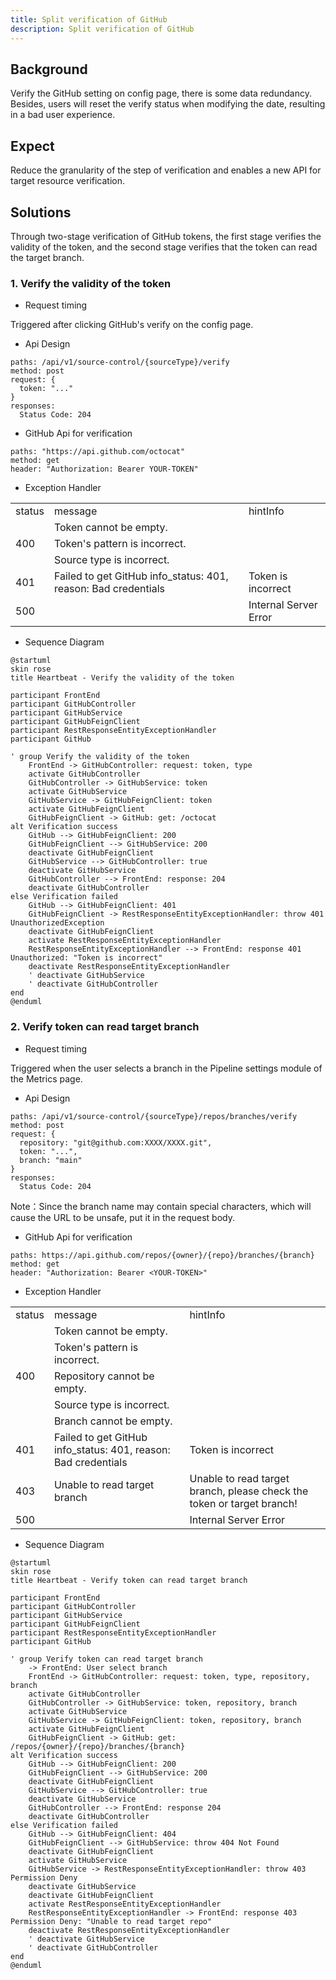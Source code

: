 ```yaml
---
title: Split verification of GitHub
description: Split verification of GitHub
---
```


## Background

Verify the GitHub setting on config page, there is some data redundancy. Besides, users will reset the verify status when modifying the date, resulting in a bad user experience.

## Expect

Reduce the granularity of the step of verification and enables a new API for target resource verification.

## Solutions

Through two-stage verification of GitHub tokens, the first stage verifies the validity of the token, and the second stage verifies that the token can read the target branch.

### 1. Verify the validity of the token

- Request timing

Triggered after clicking GitHub's verify on the config page.

- Api Design
```
paths: /api/v1/source-control/{sourceType}/verify
method: post
request: {
  token: "..."
}
responses:
  Status Code: 204
```
- GitHub Api for verification
```
paths: "https://api.github.com/octocat"
method: get
header: "Authorization: Bearer YOUR-TOKEN"
```
- Exception Handler
<table>
  <tr>
    <td>status</td>
    <td>message</td>
    <td>hintInfo</td>
  </tr>
  <tr>
    <td rowspan="3">400</td>
    <td>Token cannot be empty.</td>
    <td rowspan="3"></td>
  </tr>
  <tr>
    <td>Token's pattern is incorrect.</td>
  </tr>
  <tr>
    <td>Source type is incorrect.</td>
  </tr>
  <tr>
    <td>401</td>
    <td>Failed to get GitHub info_status: 401, reason: Bad credentials</td>
    <td>Token is incorrect</td>
  </tr>
  <tr>
    <td>500</td>
    <td></td>
    <td>Internal Server Error</td>
  </tr>
</table>

- Sequence Diagram
```plantuml
@startuml
skin rose
title Heartbeat - Verify the validity of the token

participant FrontEnd
participant GitHubController
participant GitHubService
participant GitHubFeignClient
participant RestResponseEntityExceptionHandler
participant GitHub

' group Verify the validity of the token
    FrontEnd -> GitHubController: request: token, type
    activate GitHubController
    GitHubController -> GitHubService: token
    activate GitHubService
    GitHubService -> GitHubFeignClient: token
    activate GitHubFeignClient
    GitHubFeignClient -> GitHub: get: /octocat
alt Verification success
    GitHub --> GitHubFeignClient: 200
    GitHubFeignClient --> GitHubService: 200
    deactivate GitHubFeignClient
    GitHubService --> GitHubController: true
    deactivate GitHubService
    GitHubController --> FrontEnd: response: 204
    deactivate GitHubController
else Verification failed
    GitHub --> GitHubFeignClient: 401
    GitHubFeignClient -> RestResponseEntityExceptionHandler: throw 401 UnauthorizedException
    deactivate GitHubFeignClient
    activate RestResponseEntityExceptionHandler
    RestResponseEntityExceptionHandler --> FrontEnd: response 401 Unauthorized: "Token is incorrect"
    deactivate RestResponseEntityExceptionHandler
    ' deactivate GitHubService
    ' deactivate GitHubController
end
@enduml
```

### 2. Verify token can read target branch
- Request timing

Triggered when the user selects a branch in the Pipeline settings module of the Metrics page.

- Api Design

```
paths: /api/v1/source-control/{sourceType}/repos/branches/verify
method: post
request: {
  repository: "git@github.com:XXXX/XXXX.git",
  token: "...",
  branch: "main"
}
responses:
  Status Code: 204
```

Note：Since the branch name may contain special characters, which will cause the URL to be unsafe, put it in the request body.

- GitHub Api for verification

```
paths: https://api.github.com/repos/{owner}/{repo}/branches/{branch}
method: get
header: "Authorization: Bearer <YOUR-TOKEN>"
```
- Exception Handler
<table>
  <tr>
    <td>status</td>
    <td>message</td>
    <td>hintInfo</td>
  </tr>
  <tr>
    <td rowspan="5">400</td>
    <td>Token cannot be empty.</td>
    <td rowspan="5"></td>
  </tr>
  <tr>
    <td>Token's pattern is incorrect.</td>
  </tr>
  <tr>
    <td>Repository cannot be empty.</td>
  </tr>
  <tr>
    <td>Source type is incorrect.</td>
  </tr>
  <tr>
    <td>Branch cannot be empty.</td>
  </tr>
  <tr>
    <td>401</td>
    <td>Failed to get GitHub info_status: 401, reason: Bad credentials</td>
    <td>Token is incorrect</td>
  </tr>
  <tr>
    <td>403</td>
    <td>Unable to read target branch</td>
    <td>Unable to read target branch, please check the token or target branch!</td>
  </tr>
  <tr>
    <td>500</td>
    <td></td>
    <td>Internal Server Error</td>
  </tr>
</table>

- Sequence Diagram
```plantuml
@startuml
skin rose
title Heartbeat - Verify token can read target branch

participant FrontEnd
participant GitHubController
participant GitHubService
participant GitHubFeignClient
participant RestResponseEntityExceptionHandler
participant GitHub

' group Verify token can read target branch
    -> FrontEnd: User select branch
    FrontEnd -> GitHubController: request: token, type, repository, branch
    activate GitHubController
    GitHubController -> GitHubService: token, repository, branch
    activate GitHubService
    GitHubService -> GitHubFeignClient: token, repository, branch
    activate GitHubFeignClient
    GitHubFeignClient -> GitHub: get: /repos/{owner}/{repo}/branches/{branch}
alt Verification success
    GitHub --> GitHubFeignClient: 200
    GitHubFeignClient --> GitHubService: 200
    deactivate GitHubFeignClient
    GitHubService --> GitHubController: true
    deactivate GitHubService
    GitHubController --> FrontEnd: response 204
    deactivate GitHubController
else Verification failed
    GitHub --> GitHubFeignClient: 404
    GitHubFeignClient --> GitHubService: throw 404 Not Found
    deactivate GitHubFeignClient
    activate GitHubService
    GitHubService -> RestResponseEntityExceptionHandler: throw 403 Permission Deny
    deactivate GitHubService
    deactivate GitHubFeignClient
    activate RestResponseEntityExceptionHandler
    RestResponseEntityExceptionHandler -> FrontEnd: response 403 Permission Deny: "Unable to read target repo"
    deactivate RestResponseEntityExceptionHandler
    ' deactivate GitHubService
    ' deactivate GitHubController
end
@enduml
```
